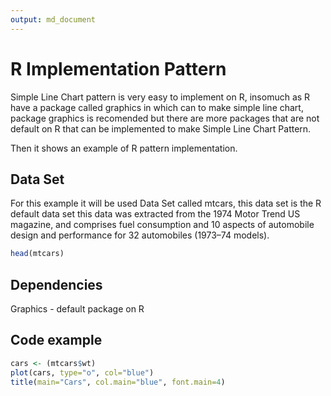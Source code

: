 ```yaml
---
output: md_document
---
```


# R Implementation Pattern

Simple Line Chart pattern is very easy to implement on R, insomuch as R have a package called graphics in which can to make simple line chart, package graphics is recomended but there are more packages that are not default on R that can be implemented to make Simple Line Chart Pattern. 

Then it shows an example of R pattern implementation.

## Data Set

For this example it will be used Data Set called mtcars, this data set is the R default data set this data was extracted from the 1974 Motor Trend US magazine, and comprises fuel consumption and 10 aspects of automobile design and performance for 32 automobiles (1973–74 models).

```r
head(mtcars)

```

## Dependencies 
Graphics - default package on R

## Code example 
```r
cars <- (mtcars$wt)
plot(cars, type="o", col="blue")
title(main="Cars", col.main="blue", font.main=4)
```

